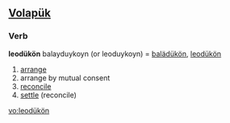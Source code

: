 ==[[Volapük]]==
===Verb===
'''leodükön'''
balayduykoyn (or leoduykoyn) = [[balädükön]], [[leodükön]] 
# [[arrange]]
# arrange by mutual consent
# [[reconcile]] 
# [[settle]] (reconcile)

[[vo:leodükön]]
